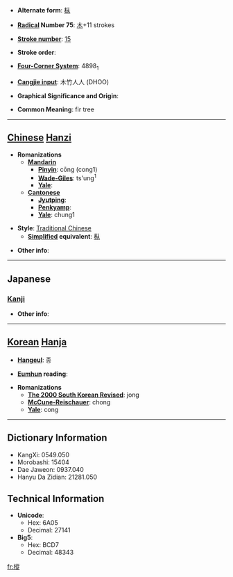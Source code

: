 * '''Alternate form''': [[枞]]

* '''[[Wiktionary:Chinese radical index| Radical]] Number 75''': [[Wiktionary:Chinese radical index 木|木]]+11 strokes

* '''[[Wiktionary:Chinese total strokes index|Stroke number]]''': [[Wiktionary:Chinese total strokes index 15|15]]

* '''Stroke order''': 

* '''[[Wiktionary:Chinese four corner index|Four-Corner System]]''': 4898<sub>1</sub>

* '''[[Wiktionary:Chinese Cangjie index|Cangjie input]]''': 木竹人人 (DHOO)

* '''Graphical Significance and Origin''': 

* '''Common Meaning''': fir tree

----

== [[Chinese]] [[Hanzi]] ==

* '''Romanizations'''
** '''[[Mandarin]]'''
*** '''[[Pinyin]]''': cōng (cong1)
*** '''[[Wade-Giles]]''': ts'ung<sup>1</sup>
*** '''[[Yale]]''': 
** '''[[Cantonese]]'''
*** '''[[Jyutping]]''':
*** '''[[Penkyamp]]''': 
*** '''[[Yale]]''': chung1

* '''Style''': [[Traditional Chinese]] 
** '''[[Simplified Chinese|Simplified]] equivalent''': [[枞]]

* '''Other info''': 

----

==Japanese==
===[[Kanji]]===
{{kanji|on readings=[[しょう]] (shō)|kun readings=[[もみ]] (momi)}}

* '''Other info''':  

----

== [[Korean]] [[Hanja]] ==

* '''[[Hangeul]]''': 종

* '''[[Eumhun]] reading''': 

* '''Romanizations'''
** '''[[The 2000 South Korean Revised Romanization|The 2000 South Korean Revised]]''': jong
** '''[[McCune-Reischauer]]''': chong
** '''[[Yale]]''': cong

----

== Dictionary Information ==

* KangXi: 0549.050
* Morobashi: 15404
* Dae Jaweon: 0937.040
* Hanyu Da Zidian: 21281.050

== Technical Information ==

* '''Unicode''':
** Hex: 6A05
** Decimal: 27141
* '''Big5''':
** Hex: BCD7
** Decimal: 48343

[[fr:樅]]
